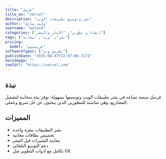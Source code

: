 ---
title: "فرسل"
title_en: "vercel"
description: "نشر وتوسيع تطبيقات الويب"
author: "وليد صادق"
username: "waleed"
categories: ["إنشاء و تطوير", "الأمان والنشر"]
tags: ["نشر", "ويب", "سحابة"]
pricing:
  model: "فريميوم"
softwareTypes: ["تطبيق ويب"]
publishDate: "2025-04-07T22:07:00.317Z"
heroImage: ""
toolUrl: "https://vercel.com"
---
## نبذة
فرسل منصة تساعد في نشر تطبيقات الويب وتوسيعها بسهولة. توفر بيئة سحابية لتشغيل المشاريع، وهي مناسبة للمطورين الذين يبحثون عن حل سريع وعملي.

## المميزات
- نشر التطبيقات بنقرة واحدة
- تخصيص نطاقات مجانية
- معاينة التغييرات قبل النشر
- دعم التوسع التلقائي
- تكامل مع أدوات التطوير مثل Git